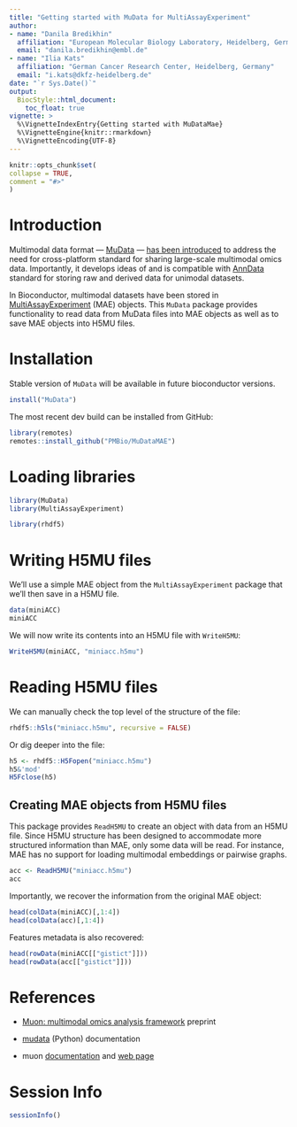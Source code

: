 ```yaml
---
title: "Getting started with MuData for MultiAssayExperiment"
author:
- name: "Danila Bredikhin"
  affiliation: "European Molecular Biology Laboratory, Heidelberg, Germany"
  email: "danila.bredikhin@embl.de"
- name: "Ilia Kats"
  affiliation: "German Cancer Research Center, Heidelberg, Germany"
  email: "i.kats@dkfz-heidelberg.de"
date: "`r Sys.Date()`"
output:
  BiocStyle::html_document:
    toc_float: true
vignette: >
  %\VignetteIndexEntry{Getting started with MuDataMae}
  %\VignetteEngine{knitr::rmarkdown}
  %\VignetteEncoding{UTF-8}
---
```


```r
knitr::opts_chunk$set(
collapse = TRUE,
comment = "#>"
)
```

# Introduction

Multimodal data format — [MuData](https://mudata.readthedocs.io/) — [has been introduced](https://www.biorxiv.org/content/10.1101/2021.06.01.445670v1) to address the need for cross-platform standard for sharing large-scale multimodal omics data. Importantly, it develops ideas of and is compatible with [AnnData](https://anndata.readthedocs.io/) standard for storing raw and derived data for unimodal datasets.

In Bioconductor, multimodal datasets have been stored in [MultiAssayExperiment](https://bioconductor.org/packages/MultiAssayExperiment) (MAE) objects. This `MuData` package provides functionality to read data from MuData files into MAE objects as well as to save MAE objects into H5MU files.

# Installation

Stable version of `MuData` will be available in future bioconductor versions.

```r
install("MuData")
```

The most recent dev build can be installed from GitHub:

```r
library(remotes)
remotes::install_github("PMBio/MuDataMAE")
```

# Loading libraries

```r
library(MuData)
library(MultiAssayExperiment)

library(rhdf5)
```

# Writing H5MU files

We'll use a simple MAE object from the `MultiAssayExperiment` package that we'll then save in a H5MU file.

```r
data(miniACC)
miniACC
```

We will now write its contents into an H5MU file with `WriteH5MU`:

```r
WriteH5MU(miniACC, "miniacc.h5mu")
```

# Reading H5MU files

We can manually check the top level of the structure of the file:

```r
rhdf5::h5ls("miniacc.h5mu", recursive = FALSE)
```

Or dig deeper into the file:

```r
h5 <- rhdf5::H5Fopen("miniacc.h5mu")
h5&'mod'
H5Fclose(h5)
```

## Creating MAE objects from H5MU files

This package provides `ReadH5MU` to create an object with data from an H5MU file. Since H5MU structure has been designed to accommodate more structured information than MAE, only some data will be read. For instance, MAE has no support for loading multimodal embeddings or pairwise graphs.

```r
acc <- ReadH5MU("miniacc.h5mu")
acc
```

Importantly, we recover the information from the original MAE object:

```r
head(colData(miniACC)[,1:4])
head(colData(acc)[,1:4])
```

Features metadata is also recovered:

```r
head(rowData(miniACC[["gistict"]]))
head(rowData(acc[["gistict"]]))
```

# References

- [Muon: multimodal omics analysis framework](https://www.biorxiv.org/content/10.1101/2021.06.01.445670) preprint

- [mudata](https://mudata.readthedocs.io/) (Python) documentation

- muon [documentation](https://muon.readthedocs.io/) and [web page](https://gtca.github.io/muon/)

# Session Info

```r
sessionInfo()
```
